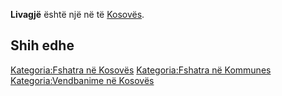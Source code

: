 {{Fshat në 
 | Emri                = Livagjë
 | EmriAlt                = 
 | NAME_SHORT_FORM=      
 | NAME_GENERIC=      
 | NAME_SORT_NAME_RO=      LIVAGJE
 | FULL_NAME_RO = Livagjë
 | FULL_NAME_ND_RO=Livagje
 | SORT_NAME_RG=LIVAGJE
 | FULL_NAME_RG=Livagjë
 | FULL_NAME_ND_RG=Livagje
 | SRP_NAME_SHORT_FORM=      
 | SRP_NAME_GENERIC=      
 | SRP_NAME_SORT_NAME_RO=      
 | SRP_FULL_NAME_RO = 
 | SRP_FULL_NAME_ND_RO=
 | SRP_SORT_NAME_RG=
 | SRP_FULL_NAME_RG=
 | SRP_FULL_NAME_ND_RG=
 | Emri (Rasa dhanore) = 
 | Figura              = 
 | Shteti              = Kosovo
 | Komuna              = 
 | Kodi postar         = 
 | Sipërfaqja          = 

 | Popullsia           = 

 | Regj. i popullsisë  = 
 | Dend. e popullsisë  = 
 | Faqja zyrtare       = 
 <!--- Koordinatat ----> 
 | Gjerësia            = 42.564444
 | Gjatësia            = 21.166667
 | Lartësia            = 
}}
'''Livagjë''' është një [[]] në [[]] të [[Kosovës]].

<!-- == Gjeografia == -->
<!-- == Historia == -->
<!-- == Demografia == -->
== Shih edhe ==
{{Komuna }}
{{Kosovo-Administrata-Cung}}

[[Kategoria:Fshatra në Kosovës]]
[[Kategoria:Fshatra në Kommunes ]]
[[Kategoria:Vendbanime në Kosovës]]
